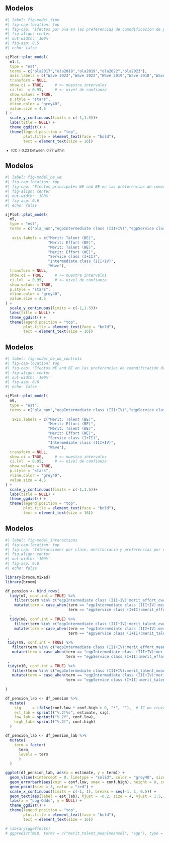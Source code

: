 
## Modelos

```r
#| label: fig-model_time
#| fig-cap-location: top
#| fig-cap: "Efectos por ola en las preferencias de comodificación de pensiones"
#| fig-align: center
#| out-width: '100%'
#| fig-asp: 0.5
#| echo: false

sjPlot::plot_model(
  m1.1,
  type = "est",
  terms = c("ola2017","ola2018","ola2019","ola2022","ola2023"),
  axis.labels = c("Wave 2023","Wave 2022","Wave 2019","Wave 2018","Wave 2017"),
  transform = NULL,
  show.ci = TRUE,     # <— muestra intervalos
  ci.lvl  = 0.95,     # <— nivel de confianza
  show.values = TRUE,
  p.style = "stars",
  vline.color = "grey40",
  value.size = 4.5
) +
  scale_y_continuous(limits = c(-1,1.5))+
  labs(title = NULL) +
  theme_ggdist() +
  theme(legend.position = "top",
        plot.title = element_text(face = "bold"),
        text = element_text(size = 16)) 


```
::: {style="font-size: 80%;"}
- ICC = 0.23 between, 0.77 within
::::

## Modelos

```r
#| label: fig-model_be_we
#| fig-cap-location: top
#| fig-cap: "Efectos principales WE and BE en las preferencias de comodificación de pensiones"
#| fig-align: center
#| out-width: '100%'
#| fig-asp: 0.6
#| echo: false

sjPlot::plot_model(
  m5,
  type = "est",
  terms = c("ola_num","egpIntermediate class (III+IV)","egpService class (I+II)","merit_effort_cwc","merit_talent_cwc", "merit_effort_mean", "merit_talent_mean"),
  
   axis.labels = c("Merit: Talent (BE)",
                   "Merit: Effort (BE)",
                   "Merit: Talent (WE)",
                   "Merit: Effort (WE)",
                   "Service class (I+II)",
                   "Intermediate class (III+IV)",
                   "Wave"),
  transform = NULL,
  show.ci = TRUE,     # <— muestra intervalos
  ci.lvl  = 0.95,     # <— nivel de confianza
  show.values = TRUE,
  p.style = "stars",
  vline.color = "grey40",
  value.size = 4.5
) +
  scale_y_continuous(limits = c(-1,1.5))+
  labs(title = NULL) +
  theme_ggdist() +
  theme(legend.position = "top",
        plot.title = element_text(face = "bold"),
        text = element_text(size = 16)) 


```

## Modelos

```r
#| label: fig-model_be_we_controls
#| fig-cap-location: top
#| fig-cap: "Efectos WE and BE en las preferencias de comodificación de pensiones con controles"
#| fig-align: center
#| out-width: '100%'
#| fig-asp: 0.6
#| echo: false

sjPlot::plot_model(
  m6,
  type = "est",
  terms = c("ola_num","egpIntermediate class (III+IV)","egpService class (I+II)","merit_effort_cwc","merit_talent_cwc", "merit_effort_mean", "merit_talent_mean"),
  
   axis.labels = c("Merit: Talent (BE)",
                   "Merit: Effort (BE)",
                   "Merit: Talent (WE)",
                   "Merit: Effort (WE)",
                   "Service class (I+II)",
                   "Intermediate class (III+IV)",
                   "Wave"),
  transform = NULL,
  show.ci = TRUE,     # <— muestra intervalos
  ci.lvl  = 0.95,     # <— nivel de confianza
  show.values = TRUE,
  p.style = "stars",
  vline.color = "grey40",
  value.size = 4.5
) +
  scale_y_continuous(limits = c(-1,1.5))+
  labs(title = NULL) +
  theme_ggdist() +
  theme(legend.position = "top",
        plot.title = element_text(face = "bold"),
        text = element_text(size = 16)) 
```


## Modelos

```r
#| label: fig-model_interactions
#| fig-cap-location: top
#| fig-cap: "Interacciones por clase, meritocracia y preferencias por comodificación de pensiones"
#| fig-align: center
#| out-width: '100%'
#| fig-asp: 0.6
#| echo: false

library(broom.mixed)
library(broom)

df_pension <- bind_rows(
  tidy(m7, conf.int = TRUE) %>%
    filter(term %in% c("egpIntermediate class (III+IV):merit_effort_cwc", "egpService class (I+II):merit_effort_cwc")) %>%
    mutate(term = case_when(term == "egpIntermediate class (III+IV):merit_effort_cwc" ~ "Intermediate class (III+IV) x Merit: Effort (WE)",
                            term == "egpService class (I+II):merit_effort_cwc" ~ "Service class (I+II) x Merit: Effort (WE)"))
  ,
  tidy(m8, conf.int = TRUE) %>%
    filter(term %in% c("egpIntermediate class (III+IV):merit_talent_cwc", "egpService class (I+II):merit_talent_cwc")) %>%
    mutate(term = case_when(term == "egpIntermediate class (III+IV):merit_talent_cwc" ~ "Intermediate class (III+IV) x Merit: Talent (WE)",
                            term == "egpService class (I+II):merit_talent_cwc" ~ "Service class (I+II) x Merit: Talent (WE)"))
 ,
 tidy(m9, conf.int = TRUE) %>%
   filter(term %in% c("egpIntermediate class (III+IV):merit_effort_mean", "egpService class (I+II):merit_effort_mean")) %>%
   mutate(term = case_when(term == "egpIntermediate class (III+IV):merit_effort_mean" ~ "Intermediate class (III+IV) x Merit: Effort (BE)",
                           term == "egpService class (I+II):merit_effort_mean" ~ "Service class (I+II) x Merit: Effort (BE)"))
 ,
 tidy(m10, conf.int = TRUE) %>%
   filter(term %in% c("egpIntermediate class (III+IV):merit_talent_mean", "egpService class (I+II):merit_talent_mean")) %>%
   mutate(term = case_when(term == "egpIntermediate class (III+IV):merit_talent_mean" ~ "Intermediate class (III+IV) x Merit: Talent (BE)",
                           term == "egpService class (I+II):merit_talent_mean" ~ "Service class (I+II) x Merit: Talent (BE)"))
  
)

df_pension_lab <- df_pension %>%
  mutate(
    sig     = ifelse(conf.low * conf.high > 0, "*", ""),  # IC no cruza 0
    est_lab = sprintf("%.2f%s", estimate, sig),
    low_lab = sprintf("%.2f", conf.low),
    high_lab= sprintf("%.2f", conf.high)
  )

df_pension_lab <- df_pension_lab %>%
  mutate(
    term = factor(
      term,
      levels = term
      )
  )

ggplot(df_pension_lab, aes(x = estimate, y = term)) +
  geom_vline(xintercept = 0, linetype = "solid", color = "grey40", size = 0.5, alpha = 1) +
  geom_errorbarh(aes(xmin = conf.low, xmax = conf.high), height = 0, color = "red") +
  geom_point(size = 3, color = "red") +
  scale_x_continuous(limits = c(-1, 1), breaks = seq(-1, 1, 0.5)) +
  geom_text(aes(label = est_lab), hjust = -0.2, size = 4, vjust = 1.5, color = "red") +
  labs(x = "Log-Odds", y = NULL) +
  theme_ggdist() +
  theme(legend.position = "top",
        plot.title = element_text(face = "bold"),
        text = element_text(size = 16)) 

# library(ggeffects)
# ggpredict(m10, terms = c("merit_talent_mean[meansd]", "egp"), type = "fixed") %>% plot()

```



